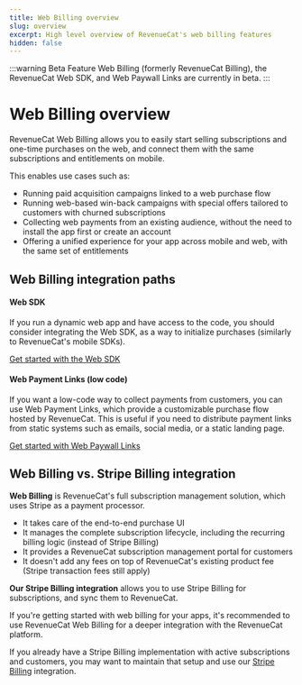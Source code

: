 ```yaml
---
title: Web Billing overview
slug: overview
excerpt: High level overview of RevenueCat's web billing features
hidden: false
---
```


:::warning Beta Feature
Web Billing (formerly RevenueCat Billing), the RevenueCat Web SDK, and Web Paywall Links are currently in beta.
:::

# Web Billing overview

RevenueCat Web Billing allows you to easily start selling subscriptions and one-time purchases on the web, and connect them with the same subscriptions and entitlements on mobile.

This enables use cases such as:

- Running paid acquisition campaigns linked to a web purchase flow
- Running web-based win-back campaigns with special offers tailored to customers with churned subscriptions
- Collecting web payments from an existing audience, without the need to install the app first or create an account
- Offering a unified experience for your app across mobile and web, with the same set of entitlements

## Web Billing integration paths

#### Web SDK

If you run a dynamic web app and have access to the code, you should consider integrating the Web SDK, as a way to initialize purchases (similarly to RevenueCat's mobile SDKs).

[Get started with the Web SDK](web-sdk)

#### Web Payment Links (low code)

If you want a low-code way to collect payments from customers, you can use Web Payment Links, which provide a customizable purchase flow hosted by RevenueCat. This is useful if you need to distribute payment links from static systems such as emails, social media, or a static landing page.

[Get started with Web Paywall Links](web-paywall-links)

## Web Billing vs. Stripe Billing integration

**Web Billing** is RevenueCat's full subscription management solution, which uses Stripe as a payment processor.

- It takes care of the end-to-end purchase UI
- It manages the complete subscription lifecycle, including the recurring billing logic (instead of Stripe Billing)
- It provides a RevenueCat subscription management portal for customers
- It doesn't add any fees on top of RevenueCat's existing product fee (Stripe transaction fees still apply)

**Our Stripe Billing integration** allows you to use Stripe Billing for subscriptions, and sync them to RevenueCat.

If you're getting started with web billing for your apps, it's recommended to use RevenueCat Web Billing for a deeper integration with the RevenueCat platform.

If you already have a Stripe Billing implementation with active subscriptions and customers, you may want to maintain that setup and use our [Stripe Billing](/web/integrations/stripe) integration.
